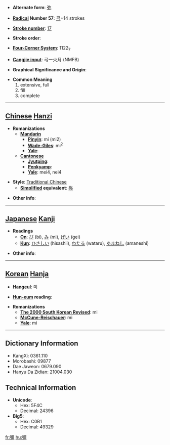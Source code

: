* '''Alternate form''': [[弥]]

* '''[[Wiktionary:Chinese radical index| Radical]] Number 57''': [[Wiktionary:Chinese radical index 弓|弓]]+14 strokes

* '''[[Wiktionary:Chinese total strokes index|Stroke number]]''': [[Wiktionary:Chinese total strokes index 17|17]]

* '''Stroke order''': 

* '''[[Wiktionary:Chinese four corner index|Four-Corner System]]''': 1122<sub>7</sub>

* '''[[Wiktionary:Chinese Cangjie index|Cangjie input]]''': 弓一火月 (NMFB)

* '''Graphical Significance and Origin''': 

* '''Common Meaning'''
*#extensive, full
*# fill
*# complete


----

== [[Chinese]] [[Hanzi]] ==

* '''Romanizations'''
** '''[[Mandarin]]'''
*** '''[[Pinyin]]''': mí (mi2)
*** '''[[Wade-Giles]]''': mi<sup>2</sup>
*** '''[[Yale]]''': 
** '''[[Cantonese]]'''
*** '''[[Jyutping]]''':
*** '''[[Penkyamp]]''': 
*** '''[[Yale]]''': mei4, nei4

* '''Style''': [[Traditional Chinese]] 
** '''[[Simplified Chinese|Simplified]] equivalent''': [[弥]]

* '''Other info''': 

----

== [[Japanese]] [[Kanji]] ==

* '''Readings'''
** '''[[On]]''': [[び]] (bi), [[み]] (mi), [[げい]] (gei)
** '''[[Kun]]''': [[ひさしい]] (hisashii), [[わたる]] (wataru), [[あまねし]] (amaneshi)

* '''Other info''':  

----

== [[Korean]] [[Hanja]] ==

* '''[[Hangeul]]''': 미

* '''[[Hun-eum]] reading''': 

* '''Romanizations'''
** '''[[The 2000 South Korean Revised Romanization|The 2000 South Korean Revised]]''': mi
** '''[[McCune-Reischauer]]''': mi
** '''[[Yale]]''': mi

----

== Dictionary Information ==

* KangXi: 0361.110
* Morobashi: 09877
* Dae Jaweon: 0679.090
* Hanyu Da Zidian: 21004.030

== Technical Information ==

* '''Unicode''':
** Hex: 5F4C
** Decimal: 24396
* '''Big5''':
** Hex: C0B1
** Decimal: 49329

[[fr:彌]]
[[hu:彌]]